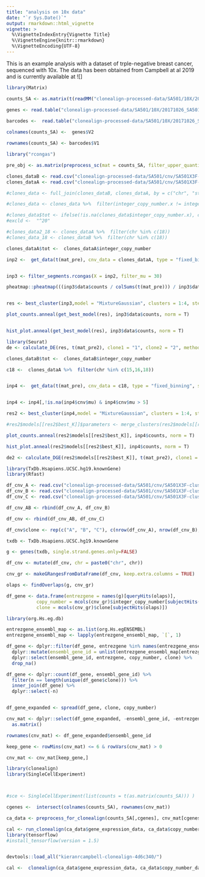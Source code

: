 ```yaml
---
title: "analysis on 10x data"
date: "`r Sys.Date()`"
output: rmarkdown::html_vignette
vignette: >
  %\VignetteIndexEntry{Vignette Title}
  %\VignetteEngine{knitr::rmarkdown}
  %\VignetteEncoding{UTF-8}
---
```


This is an example analysis with a dataset of trple-negative breast cancer, sequenced with 10x. The data has been obtained from Campbell at al 2019 and is currently available at ![]  


```r

library(Matrix)

counts_SA <- as.matrix(t(readMM("clonealign-processed-data/SA501/10X/20171026_SA501X2XB00096/outs/filtered_gene_bc_matrices/hg19/matrix.mtx")))

genes <- read.table("clonealign-processed-data/SA501/10X/20171026_SA501X2XB00096/outs/filtered_gene_bc_matrices/hg19/genes.tsv")
  
barcodes <-  read.table("clonealign-processed-data/SA501/10X/20171026_SA501X2XB00096/outs/filtered_gene_bc_matrices/hg19/barcodes.tsv")

colnames(counts_SA) <-  genes$V2

rownames(counts_SA) <- barcodes$V1

```



```r

library("rcongas")

pre_obj <- as.matrix(preprocess_sc(mat = counts_SA, filter_upper_quantile = T, perc_cells_gene_expr = 0.05,upper_quantile = 0.95))
```


```r

clones_dataB <- read.csv("clonealign-processed-data/SA501/cnv/SA501X3F-cluster_B.segments.csv")[,c(1,2,3,7)]
clones_dataA <- read.csv("clonealign-processed-data/SA501/cnv/SA501X3F-cluster_A.segments.csv")[,c(1,2,3,7)]

#clones_data <- full_join(clones_dataB, clones_dataA, by = c("chr", "start", "end"))

#clones_data <- clones_data %>%  filter(integer_copy_number.x != integer_copy_number.y | is.na(integer_copy_number.x) | is.na(integer_copy_number.y))

#clones_data$tot <- ifelse(!is.na(clones_data$integer_copy_number.x), clones_data$integer_copy_number.x, clones_data$integer_copy_number.y)
#excld <-  "^20"

#clones_data2_18 <- clones_dataA %>%  filter(chr %in% c(18))
#clones_data_18 <- clones_dataB %>%  filter(chr %in% c(18))

clones_dataA$tot <-  clones_dataA$integer_copy_number

inp2 <-  get_data(t(mat_pre), cnv_data = clones_dataA, type = "fixed_binning", startsWithchr = F,  correct_bins = T, genome = "hg19")


inp3 <- filter_segments.rcongas(X = inp2, filter_mu = 30)

pheatmap::pheatmap(((inp3$data$counts / colSums(t(mat_pre))) / inp3$data$cnv$mu) / inp3$data$cnv$ploidy_real, show_rownames = F, show_colnames = T, cluster_cols = F, cutree_rows = 2)



```



```r
res <- best_cluster(inp3,model = "MixtureGaussian", clusters = 1:4, steps = 500, lr = 0.01, param_list = list("theta_scale" = 3.2, "theta_rate" = 1, "cnv_var" = 0.50) , method = "BIC", filt_merge = 0.8, MAP = T, posteriors = T, step_post = 1)
```



```r
plot_counts.anneal(get_best_model(res), inp3$data$counts, norm = T)


hist_plot.anneal(get_best_model(res), inp3$data$counts, norm = T)

```

```r
library(Seurat)
de <- calculate_DE(res, t(mat_pre2), clone1 = "1", clone2 = "2", method = "DESeq2")
```


```r
clones_dataB$tot <-  clones_dataB$integer_copy_number

c18 <-  clones_dataA %>%  filter(chr %in% c(15,16,18)) 


inp4 <-  get_data(t(mat_pre), cnv_data = c18, type = "fixed_binning", startsWithchr = F, correct_bins = F, genome = "hg19")


inp4 <- inp4[,!is.na(inp4$cnv$mu) & inp4$cnv$mu > 5]

```


```r
res2 <- best_cluster(inp4,model = "MixtureGaussian", clusters = 1:4, steps = 500, lr = 0.01, param_list = list("theta_scale" = 3.2, "theta_rate" = 1, "cnv_var" = 0.50, "norm_init_factors" = norm_factor(inp2)) , method = "BIC", filt_merge = 0.8, MAP = T, posteriors = F)
```


```r
#res2$models[[res2$best_K]]$parameters <- merge_clusters(res2$models[[res2$best_K]]$parameters, type = "NONE", filt = 0.4)

plot_counts.anneal(res2$models[[res2$best_K]], inp4$counts, norm = T)

hist_plot.anneal(res2$models[[res2$best_K]], inp4$counts, norm = T)

```


```r
de2 <- calculate_DGE(res2$models[[res2$best_K]], t(mat_pre2), clone1 = 3,  clone2 = NULL, lfc = 0.3)

```

```r
library(TxDb.Hsapiens.UCSC.hg19.knownGene)
library(Rfast)

df_cnv_A <- read.csv("clonealign-processed-data/SA501/cnv/SA501X3F-cluster_A.segments.csv")
df_cnv_B <- read.csv("clonealign-processed-data/SA501/cnv/SA501X3F-cluster_B.segments.csv")
df_cnv_C <- read.csv("clonealign-processed-data/SA501/cnv/SA501X3F-cluster_C.segments.csv")

df_cnv_AB <- rbind(df_cnv_A, df_cnv_B)

df_cnv <- rbind(df_cnv_AB, df_cnv_C)

df_cnv$clone <- rep(c("A", "B", "C"), c(nrow(df_cnv_A), nrow(df_cnv_B), nrow(df_cnv_C)))

txdb <- TxDb.Hsapiens.UCSC.hg19.knownGene

g <- genes(txdb, single.strand.genes.only=FALSE)

df_cnv <- mutate(df_cnv, chr = paste0("chr", chr))

cnv_gr <- makeGRangesFromDataFrame(df_cnv, keep.extra.columns = TRUE)

olaps <- findOverlaps(g, cnv_gr)

df_gene <- data.frame(entrezgene = names(g)[queryHits(olaps)], 
           copy_number = mcols(cnv_gr)$integer_copy_number[subjectHits(olaps)],
           clone = mcols(cnv_gr)$clone[subjectHits(olaps)])

library(org.Hs.eg.db)

entrezgene_ensembl_map <- as.list(org.Hs.egENSEMBL)
entrezgene_ensembl_map <- lapply(entrezgene_ensembl_map, `[`, 1)

df_gene <- dplyr::filter(df_gene, entrezgene %in% names(entrezgene_ensembl_map)) %>% 
  dplyr::mutate(ensembl_gene_id = unlist(entrezgene_ensembl_map[entrezgene])) %>% 
  dplyr::select(ensembl_gene_id, entrezgene, copy_number, clone) %>% 
  drop_na()

df_gene <- dplyr::count(df_gene, ensembl_gene_id) %>% 
  filter(n == length(unique(df_gene$clone))) %>% 
  inner_join(df_gene) %>% 
  dplyr::select(-n)


df_gene_expanded <- spread(df_gene, clone, copy_number)

cnv_mat <- dplyr::select(df_gene_expanded, -ensembl_gene_id, -entrezgene) %>% 
  as.matrix()

rownames(cnv_mat) <- df_gene_expanded$ensembl_gene_id

keep_gene <- rowMins(cnv_mat) <= 6 & rowVars(cnv_mat) > 0

cnv_mat <- cnv_mat[keep_gene,]

```


```r


library(clonealign)
library(SingleCellExperiment)



#sce <- SingleCellExperiment(list(counts = t(as.matrix(counts_SA))) )

cgenes <-  intersect(colnames(counts_SA), rownames(cnv_mat))

ca_data <- preprocess_for_clonealign(counts_SA[,cgenes], cnv_mat[cgenes,])

cal <- run_clonealign(ca_data$gene_expression_data, ca_data$copy_number_data)
library(tensorflow)
#install_tensorflow(version = 1.5)


devtools::load_all("kieranrcampbell-clonealign-4d6c340/")

cal <-  clonealign(ca_data$gene_expression_data, ca_data$copy_number_data)

```

